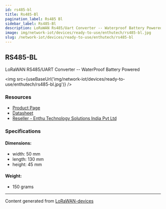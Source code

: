 ```yaml
---
id: rs485-bl
title: Rs485-Bl
pagination_label: Rs485 Bl
sidebar_label: Rs485-Bl
description: LoRaWAN Rs485/Uart Converter -- Waterproof Battery Powered
image: img/network-iot/devices/ready-to-use/enthutech/rs485-bl.jpg
slug: /network-iot/devices/ready-to-use/enthutech/rs485-bl
---
```



<LegacyContentBanner />

## RS485-BL

LoRaWAN RS485/UART Converter -- WaterProof Battery Powered

<img src={useBaseUrl('img/network-iot/devices/ready-to-use/enthutech/rs485-bl.jpg')} />

### Resources

- [Product Page](http://www.dragino.com/products/lora-lorawan-end-node/item/167-rs485-bl.html)
- [Datasheet](http://www.dragino.com/downloads/index.php?dir=LoRa_End_Node/RS485-BL/&file=Datasheet_RS485-BL_WaterProof_BatteryPower_RS485_UART_to_LoRaWAN_Converter.pdf)
- [Reseller - Enthu Technology Solutions India Pvt Ltd](https://www.enthutech.in/zh_HK/shop/category/lora-devices-2)

### Specifications

#### Dimensions:

- width: 50 mm
- length: 130 mm
- height: 45 mm

#### Weight:

- 150 grams

---

Content generated from [LoRaWAN-devices](https://github.com/TheThingsNetwork/lorawan-devices)
